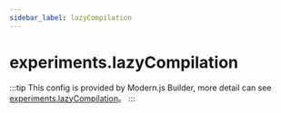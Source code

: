 ```yaml
---
sidebar_label: lazyCompilation
---
```


# experiments.lazyCompilation

:::tip
This config is provided by Modern.js Builder, more detail can see [experiments.lazyCompilation](https://modernjs.dev/builder/en/api/config-experiments.html#experiments-lazycompilation)。
:::


<Main />
